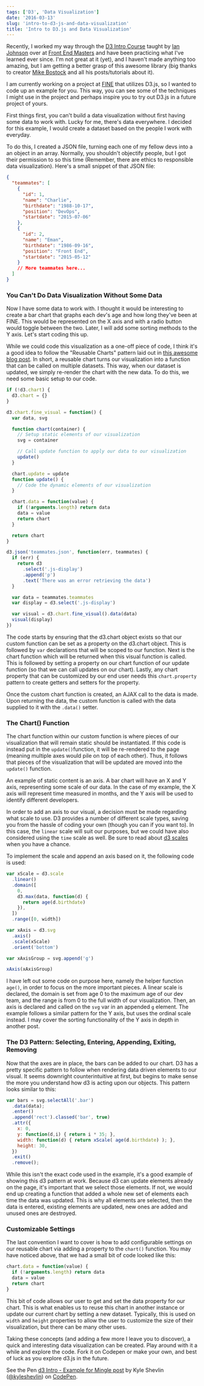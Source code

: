 ```yaml
---
tags: ['D3', 'Data Visualization']
date: '2016-03-13'
slug: 'intro-to-d3-js-and-data-visualization'
title: 'Intro to D3.js and Data Visualization'
---
```


Recently, I worked my way through the [D3 Intro Course](https://frontendmasters.com/courses/interactive-data-visualization-d3-js/) taught by [Ian Johnson](https://twitter.com/enjalot) over at [Front End Masters](https://frontendmaster.com) and have been practicing what I've learned ever since. I'm not great at it (yet), and I haven't made anything too amazing, but I am getting a better grasp of this awesome library (big thanks to creator [Mike Bostock](https://twitter.com/mbostock) and all his posts/tutorials about it).

I am currently working on a project at [FINE](https://wearefine.com) that utilizes D3.js, so I wanted to code up an example for you. This way, you can see some of the techniques I might use in the project and perhaps inspire you to try out D3.js in a future project of yours.

First things first, you can't build a data visualization without first having some data to work with. Lucky for me, there's data everywhere. I decided for this example, I would create a dataset based on the people I work with everyday.

To do this, I created a JSON file, turning each one of my fellow devs into a an object in an array. Normally, you shouldn't objectify people, but I got their permission to so this time (Remember, there are ethics to responsible data visualization). Here's a small snippet of that JSON file:

```json
{
  "teammates": [
    {
      "id": 1,
      "name": "Charlie",
      "birthdate": "1988-10-17",
      "position": "DevOps",
      "startdate": "2015-07-06"
    },
    {
      "id": 2,
      "name": "Eman",
      "birthdate": "1986-09-16",
      "position": "Front End",
      "startdate": "2015-05-12"
    }
    // More teammates here...
  ]
}
```

### You Can't Do Data Visualization Without Some Data

Now I have some data to work with. I thought it would be interesting to create a bar chart that graphs each dev's age and how long they've been at FINE. This would be represented on the X axis and with a radio button would toggle between the two. Later, I will add some sorting methods to the Y axis. Let's start coding this up.

While we could code this visualization as a one-off piece of code, I think it's a good idea to follow the "Reusable Charts" pattern laid out in [this awesome blog post](https://bost.ocks.org/mike/chart/). In short, a reusable chart turns our visualization into a function that can be called on multiple datasets. This way, when our dataset is updated, we simply re-render the chart with the new data. To do this, we need some basic setup to our code.

```javascript
if (!d3.chart) {
  d3.chart = {}
}

d3.chart.fine_visual = function() {
  var data, svg

  function chart(container) {
    // Setup static elements of our visualization
    svg = container

    // Call update function to apply our data to our visualization
    update()
  }

  chart.update = update
  function update() {
    // Code the dynamic elements of our visualization
  }

  chart.data = function(value) {
    if (!arguments.length) return data
    data = value
    return chart
  }

  return chart
}

d3.json('teammates.json', function(err, teammates) {
  if (err) {
    return d3
      .select('.js-display')
      .append('p')
      .text('There was an error retrieving the data')
  }

  var data = teammates.teammates
  var display = d3.select('.js-display')

  var visual = d3.chart.fine_visual().data(data)
  visual(display)
})
```

The code starts by ensuring that the d3.chart object exists so that our custom function can be set as a property on the d3.chart object. This is followed by `var` declarations that will be scoped to our function. Next is the chart function which will be returned when this visual function is called. This is followed by setting a property on our chart function of our update function (so that we can call updates on our chart). Lastly, any chart property that can be customized by our end user needs this `chart.property` pattern to create getters and setters for the property.

Once the custom chart function is created, an AJAX call to the data is made. Upon returning the data, the custom function is called with the data supplied to it with the `.data()` setter.

### The Chart() Function

The chart function within our custom function is where pieces of our visualization that will remain static should be instantiated. If this code is instead put in the `update()`function, it will be re-rendered to the page (meaning multiple axes would pile on top of each other). Thus, it follows that pieces of the visualization that will be updated are moved into the `update()` function.

An example of static content is an axis. A bar chart will have an X and Y axis, representing some scale of our data. In the case of my example, the X axis will represent time measured in months, and the Y axis will be used to identify different developers.

In order to add an axis to our visual, a decision must be made regarding what scale to use. D3 provides a number of different scale types, saving you from the hassle of coding your own (though you can if you want to). In this case, the `linear` scale will suit our purposes, but we could have also considered using the `time` scale as well. Be sure to read about [d3 scales](https://github.com/mbostock/d3/wiki/Scales) when you have a chance.

To implement the scale and append an axis based on it, the following code is used:

```javascript
var xScale = d3.scale
  .linear()
  .domain([
    0,
    d3.max(data, function(d) {
      return age(d.birthdate)
    }),
  ])
  .range([0, width])

var xAxis = d3.svg
  .axis()
  .scale(xScale)
  .orient('bottom')

var xAxisGroup = svg.append('g')

xAxis(xAxisGroup)
```

I have left out some code on purpose here, namely the helper function `age()`, in order to focus on the more important pieces. A linear scale is declared, the domain is set from age 0 to the maximum age of our dev team, and the range is from 0 to the full width of our visualization. Then, an axis is declared and called on the `svg` var in an appended `g` element. The example follows a similar pattern for the Y axis, but uses the ordinal scale instead. I may cover the sorting functionality of the Y axis in depth in another post.

### The D3 Pattern: Selecting, Entering, Appending, Exiting, Removing

Now that the axes are in place, the bars can be added to our chart. D3 has a pretty specific pattern to follow when rendering data driven elements to our visual. It seems downright counterintuitive at first, but begins to make sense the more you understand how d3 is acting upon our objects. This pattern looks similar to this:

```javascript
var bars = svg.selectAll('.bar')
  .data(data);
  .enter()
  .append('rect').classed('bar', true)
  .attr({
    x: 0,
    y: function(d,i) { return i * 35; },
    width: function(d) { return xScale( age(d.birthdate) ); },
    height: 30,
  })
  .exit()
  .remove();
```

While this isn't the exact code used in the example, it's a good example of showing this d3 pattern at work. Because d3 can update elements already on the page, it's important that we select those elements. If not, we would end up creating a function that added a whole new set of elements each time the data was updated. This is why all elements are selected, then the data is entered, existing elements are updated, new ones are added and unused ones are destroyed.

### Customizable Settings

The last convention I want to cover is how to add configurable settings on our reusable chart via adding a property to the `chart()` function. You may have noticed above, that we had a small bit of code looked like this:

```javascript
chart.data = function(value) {
  if (!arguments.length) return data
  data = value
  return chart
}
```

This bit of code allows our user to get and set the data property for our chart. This is what enables us to reuse this chart in another instance or update our current chart by setting a new dataset. Typically, this is used on `width` and `height` properties to allow the user to customize the size of their visualization, but there can be many other uses.

Taking these concepts (and adding a few more I leave you to discover), a quick and interesting data visualization can be created. Play around with it a while and explore the code. Fork it on Codepen or make your own, and best of luck as you explore d3.js in the future.

<p class="codepen" data-height="770" data-theme-id="0" data-slug-hash="YqPNeo" data-default-tab="result" data-user="kyleshevlin">See the Pen <a href="http://codepen.io/kyleshevlin/pen/YqPNeo/">d3 Intro - Example for Mingle post</a> by Kyle Shevlin (<a href="http://codepen.io/kyleshevlin">@kyleshevlin</a>) on <a href="http://codepen.io">CodePen</a>.</p>

<script src="//assets.codepen.io/assets/embed/ei.js" async></script>
